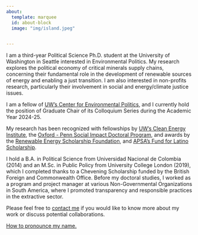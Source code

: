 ```yaml
---
about:
  template: marquee
  id: about-block
  image: "img/island.jpeg"


---
```


::: {#about-block}
:::

I am a third-year Political Science Ph.D. student at the University of Washington in Seattle interested in Environmental Politics. My research explores the political economy of critical minerals supply chains, concerning their fundamental role in the development of renewable sources of energy and enabling a just transition. I am also interested in non-profits research, particularly their involvement in social and energy/climate justice issues.

I am a fellow of [UW's Center for Environmental Politics](https://envirpol.org/), and I currently hold the position of Graduate Chair of its Colloquium Series during the Academic Year 2024-25.

My research has been recognized with fellowships by [UW's Clean Energy Institute](https://www.cei.washington.edu/), the [Oxford - Penn Social Impact Doctoral Program](https://csis.upenn.edu/residential-program/doctoral-fellows/), and awards by the [Renewable Energy Scholarship Foundation](https://www.resf-pnw.org/), and [APSA's Fund for Latino Scholarship](https://apsanet.org/diversity/fund-for-latino-scholarship/).

I hold a B.A. in Political Science from Universidad Nacional de Colombia (2014) and an M.Sc. in Public Policy from University College London (2019), which I completed thanks to a Chevening Scholarship funded by the British Foreign and Commonwealth Office. Before my doctoral studies, I worked as a program and project manager at various Non-Governmental Organizations in South America, where I promoted transparency and responsible practices in the extractive sector.  

Please feel free to [contact me](mailto:eet1@uw.edu) if you would like to know more about my work or discuss potential collaborations.

[How to pronounce my name.](https://namedrop.io/elizabethechavarria)

